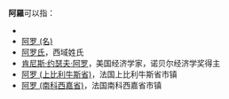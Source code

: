 '''阿羅'''可以指：
* {{Clarify|阿羅，金庸小說《天龍八部》的人物[[王夫人_(天龍八部)|王夫人]]。|date=2022年7月|post-text=称呼来源}}
* [[阿罗_(名)|阿罗 (名)]]
* [[阿罗氏|阿罗氏]]，西域姓氏
* [[肯尼斯·约瑟夫·阿罗|肯尼斯·约瑟夫·阿罗]]，美国经济学家，诺贝尔经济学奖得主
* [[阿罗_(上比利牛斯省)|阿罗 (上比利牛斯省)]]，法国上比利牛斯省市镇
* [[阿罗_(南科西嘉省)|阿罗 (南科西嘉省)]]，法国南科西嘉省市镇

{{disambig|CAT=二字消歧義}}